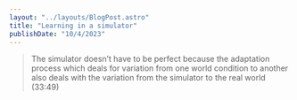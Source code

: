 ```yaml
---
layout: "../layouts/BlogPost.astro"
title: "Learning in a simulator"
publishDate: "10/4/2023"
---
```



> The simulator doesn’t have to be perfect because the adaptation process which deals for variation from one world condition to another also deals with the variation from the simulator to the real world (33:49)


<YouTube id="https://www.youtube-nocookie.com/embed/kOfesqNz2xU?autoplay=1&playsinline=1" />